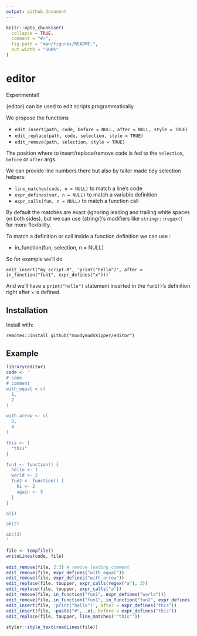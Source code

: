 ```yaml
---
output: github_document
---
```


<!-- README.md is generated from README.Rmd. Please edit that file -->

```r
knitr::opts_chunk$set(
  collapse = TRUE,
  comment = "#>",
  fig.path = "man/figures/README-",
  out.width = "100%"
)
```

# editor

Experimental!

{editor} can be used to edit scripts programmatically.

We propose the functions

* `edit_insert(path, code, before = NULL, after = NULL, style = TRUE)`
* `edit_replace(path, code, selection, style = TRUE)`
* `edit_remove(path, selection, style = TRUE)`

The position where to insert/replace/remove code is fed to the `selection`,
`before` or `after` args.

We can provide line numbers there but also by tailor made
tidy selection helpers:

* `line_matches(code, n = NULL)` to match a line's code
* `expr_defines(var, n = NULL)` to match a variable definition
* `expr_calls(fun, n = NULL)` to match a function call

By default the matches are exact (ignoring leading and trailing white spaces on both sides),
but we can use {stringr}'s modifiers like `stringr::regex()` for more flexibility.

To match a definition or call inside a function definition we can use :

* in_function(fun, selection, n = NULL)

So for example we'll do 

```
edit_insert("my_script.R", 'print("hello")', after = in_function("fun1", expr_defines("x")))`
```

And we'll have a `print("hello")` statement inserted in the `fun1()`'s definition 
right after `x` is defined.


## Installation

Install with:

```
remotes::install_github("moodymudskipper/editor")
```

## Example

```r
library(editor)
code <- '
# some
# comment
with_equal = c(
  1,
  2
)

with_arrow <- c(
  3,
  4
)

this <- {
  "this"
}

fun1 <- function() {
  hello <- 1
  world <- 2
  fun2 <- function() {
    hi <- 2
    again <- 3
  }
}

a(1)

ab(2)

abc(3)
'

file <- tempfile()
writeLines(code, file)
  
edit_remove(file, 2:3) # remove leading comment
edit_remove(file, expr_defines("with_equal"))
edit_remove(file, expr_defines("with_arrow"))
edit_replace(file, toupper, expr_calls(regex("a"), 3))
edit_replace(file, toupper, expr_calls("a"))
edit_remove(file, in_function("fun1", expr_defines("world")))
edit_remove(file, in_function("fun1", in_function("fun2", expr_defines("again"))))
edit_insert(file, 'print("hello")', after = expr_defines("this"))
edit_insert(file, ~paste("#", .x), before = expr_defines("this"))
edit_replace(file, toupper, line_matches('"this"'))
  
styler::style_text(readLines(file))
```

